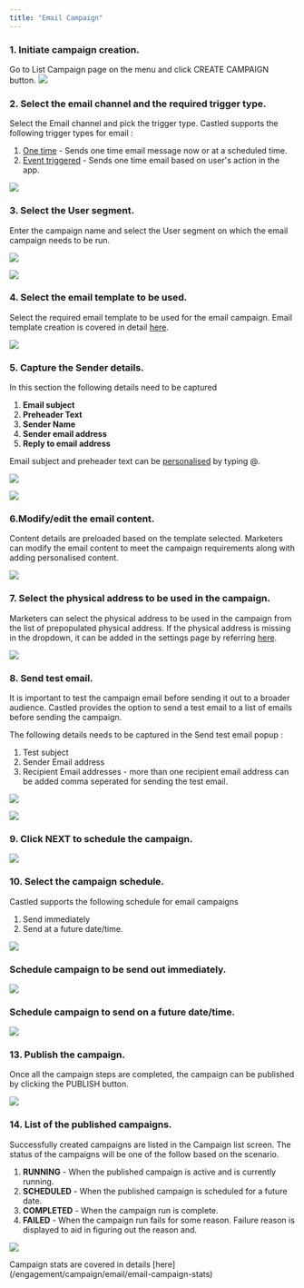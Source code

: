 ```yaml
---
title: "Email Campaign"
---
```


### 1. Initiate campaign creation.  

Go to List Campaign page on the menu and click CREATE CAMPAIGN button.
![](/images/email-campaign-1.png)

### 2. Select the email channel and the required trigger type.

Select the Email channel and pick the trigger type. Castled supports the following trigger types for email :  
1. [One time]() - Sends one time email message now or at a scheduled time.
2. [Event triggered]() - Sends one time email based on user's action in the app.

![](/images/email-campaign-2.png)

### 3. Select the User segment. 

Enter the campaign name and select the User segment on which the email campaign needs to be run.

![](/images/email-campaign-3.png)

![](/images/email-campaign-4.png)

### 4. Select the email template to be used.

Select the required email template to be used for the email campaign. Email template creation is covered in detail [here](/engagement/message-template/email/create-template).

![](/images/email-campaign-5.png)

### 5. Capture the Sender details.

In this section the following details need to be captured
1. **Email subject**
2. **Preheader Text** 
3. **Sender Name**
4. **Sender email address**
5. **Reply to email address**

Email subject and preheader text can be [personalised](/engagement/personalisation/personalisation) by typing @.

![](/images/email-campaign-6.png)

![](/images/email-campaign-7.png)

### 6.Modify/edit the email content.

Content details are preloaded based on the template selected. Marketers can modify the email content to meet the campaign requirements along with adding personalised content.

![](/images/email-campaign-8.png)

### 7. Select the physical address to be used in the campaign.

Marketers can select the physical address to be used in the campaign from the list of prepopulated physical address. If the physical address is missing in the dropdown, it can be added in the settings page by referring [here](/settings/physical-address/create-address).

![](/images/email-campaign-9.png)

### 8. Send test email.

It is important to test the campaign email before sending it out to a broader audience. Castled provides the option to send a test email to a list of emails before sending the campaign.  

The following details needs to be captured in the Send test email popup :
1. Test subject
2. Sender Email address
3. Recipient Email addresses - more than one recipient email address can be added comma seperated for sending the test email.

![](/images/email-campaign-10.png)

![](/images/email-campaign-11.png)

### 9. Click NEXT to schedule the campaign.

![](/images/email-campaign-12.png)

### 10. Select the campaign schedule.

Castled supports the following schedule for email campaigns
1. Send immediately
2. Send at a future date/time.

![](/images/email-campaign-13.png)

### Schedule campaign to be send out immediately.

![](/images/email-campaign-14.png)

### Schedule campaign to send on a future date/time.

![](/images/email-campaign-15.png)

### 13. Publish the campaign.   

Once all the campaign steps are completed, the campaign can be published by clicking the PUBLISH button.

![](/images/email-campaign-16.png)

### 14. List of the published campaigns.  

Successfully created campaigns are listed in the Campaign list screen. The status of the campaigns will be one of the follow based on the scenario.
1. **RUNNING** - When the published campaign is active and is currently running.
2. **SCHEDULED** - When the published campaign is scheduled for a future date.
3. **COMPLETED** - When the campaign run is complete.
4. **FAILED** - When the campaign run fails for some reason. Failure reason is displayed to aid in figuring out the reason and.

![](/images/email-campaign-18.png)

<Note>
  Campaign stats are covered in details [here](/engagement/campaign/email/email-campaign-stats)
</Note>